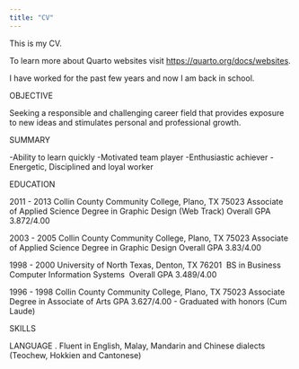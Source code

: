 ```yaml
---
title: "CV"
---
```


This is my CV.

To learn more about Quarto websites visit <https://quarto.org/docs/websites>.

I have worked for the past few years and now I am back in school.

OBJECTIVE

Seeking a responsible and challenging career field that provides exposure to new ideas and stimulates personal and professional growth.

SUMMARY

-Ability to learn quickly -Motivated team player -Enthusiastic achiever -Energetic, Disciplined and loyal worker

EDUCATION

2011 - 2013 Collin County Community College, Plano, TX 75023 Associate of Applied Science Degree in Graphic Design (Web Track) Overall GPA 3.872/4.00

2003 - 2005 Collin County Community College, Plano, TX 75023 Associate of Applied Science Degree in Graphic Design Overall GPA 3.83/4.00

1998 - 2000 University of North Texas, Denton, TX 76201  BS in Business Computer Information Systems  Overall GPA 3.489/4.00

1996 - 1998 Collin County Community College, Plano, TX 75023 Associate Degree in Associate of Arts GPA 3.627/4.00 - Graduated with honors (Cum Laude)\

SKILLS

LANGUAGE . Fluent in English, Malay, Mandarin and Chinese dialects (Teochew, Hokkien and Cantonese)
